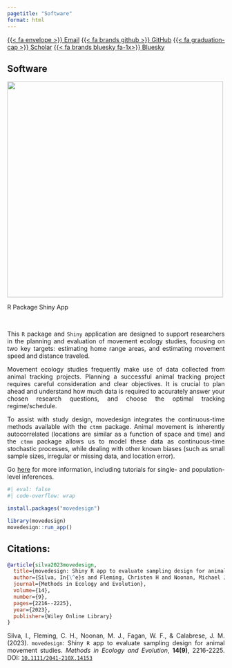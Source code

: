 ```yaml
---
pagetitle: "Software"
format: html
---
```


```{=html}
<style>
body {
    text-align: justify;
}
</style>
```

::: {.btn-group .btn-centered role="group" aria-label="Social Links"}
[{{< fa envelope >}} Email](mailto:i-simoes-silva@hzdr.de){.btn .btn-secondary .btn role="button" data-toggle="data" title="email"} [{{< fa brands github >}} GitHub](https://www.github.com/ecoisilva){.btn .btn-secondary .btn role="button" data-toggle="data" title="github"} [{{< fa graduation-cap >}} Scholar](https://scholar.google.com/citations?hl=en&user=dRvr6IYAAAA){.btn .btn-secondary .btn role="button" data-toggle="data" title="scholar"} [{{< fa brands bluesky fa-1x>}} Bluesky](https://bsky.app/profile/ecoisilva.bsky.social){.btn .btn-secondary .btn role="button" data-toggle="data" title="bluesky"}
:::

## <i class="fa-solid fa-code"></i> Software

::::: {layout="[ 25, 80 ]"}
::: {#first-column}

[![](images/movedesign_logo.png){fig-alt="Logo for the movedesign R package and Shiny application" width="500" align="center"}](github.com/ecoisilva/movedesign)
:::

::: {#second-column}

<!-- ### `movedesign` -->

[<i class="fa-solid fa-cube"></i> R Package]{.badge .rounded-pill .bg-primary} [<i class="fa-solid fa-diagram-project"></i> Shiny App]{.badge .rounded-pill .bg-primary}

<br>

This `R` package and `Shiny` application are designed to support researchers in the planning and evaluation of movement ecology studies, focusing on two key targets: estimating home range areas, and estimating movement speed and distance traveled.

Movement ecology studies frequently make use of data collected from animal tracking projects. Planning a successful animal tracking project requires careful consideration and clear objectives. It is crucial to plan ahead and understand how much data is required to accurately answer your chosen research questions, and choose the optimal tracking regime/schedule.

To assist with study design, movedesign integrates the continuous-time methods available with the `ctmm` package. Animal movement is inherently autocorrelated (locations are similar as a function of space and time) and the `ctmm` package allows us to model these data as continuous-time stochastic processes, while dealing with other known biases (such as small sample sizes, irregular or missing data, and location error).

Go [here](https://ecoisilva.github.io/movedesign/) for more information, including tutorials for single- and population-level inferences.
:::
:::::

```r
#| eval: false
#| code-overflow: wrap

install.packages("movedesign")

library(movedesign)
movedesign::run_app()

```

## Citations:

::: ref-bibtex-block
``` bibtex
@article{silva2023movedesign,
  title={movedesign: Shiny R app to evaluate sampling design for animal movement studies},
  author={Silva, In{\^e}s and Fleming, Christen H and Noonan, Michael J and Fagan, William F and Calabrese, Justin M},
  journal={Methods in Ecology and Evolution},
  volume={14},
  number={9},
  pages={2216--2225},
  year={2023},
  publisher={Wiley Online Library}
}
```
:::

::: ref-hanging-indent
[Silva, I.]{.custom-author}, Fleming, C. H., Noonan, M. J., Fagan, W. F., & Calabrese, J. M. (2023). `movedesign`: Shiny `R` app to evaluate sampling design for animal movement studies. *Methods in Ecology and Evolution*, **14(9)**, 2216-2225. DOI: <a href="https://doi.org/10.1111/2041-210X.14153"><code>10.1111/2041-210X.14153</code></a>
:::
